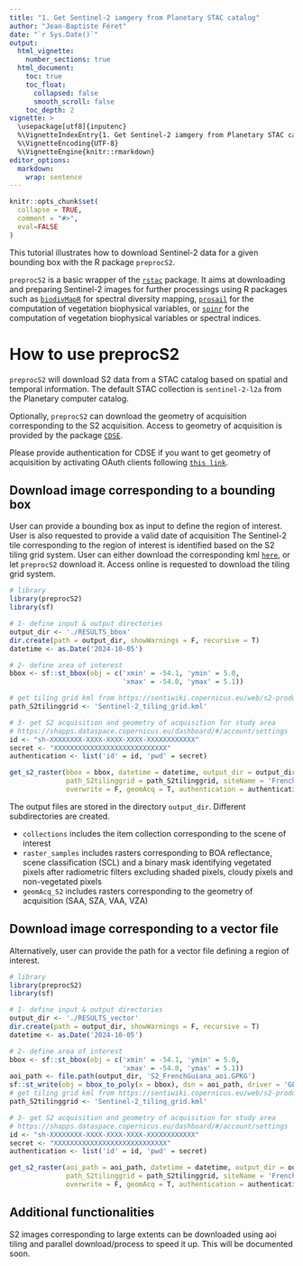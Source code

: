 ```yaml
---
title: "1. Get Sentinel-2 iamgery from Planetary STAC catalog"
author: "Jean-Baptiste Féret"
date: "`r Sys.Date()`"
output:
  html_vignette:
    number_sections: true
  html_document:
    toc: true
    toc_float:
      collapsed: false
      smooth_scroll: false
    toc_depth: 2
vignette: >
  \usepackage[utf8]{inputenc}
  %\VignetteIndexEntry{1. Get Sentinel-2 iamgery from Planetary STAC catalog}
  %\VignetteEncoding{UTF-8}
  %\VignetteEngine{knitr::rmarkdown}
editor_options: 
  markdown: 
    wrap: sentence
---
```


```r
knitr::opts_chunk$set(
  collapse = TRUE,
  comment = "#>",
  eval=FALSE
)
```

This tutorial illustrates how to download Sentinel-2 data for a given bounding box with the R package `preprocS2`.

`preprocS2` is a basic wrapper of the [`rstac`](https://brazil-data-cube.github.io/rstac/) package. 
It aims at downloading and preparing Sentinel-2 images for further processings using R packages such as [`biodivMapR`](https://jbferet.github.io/biodivMapR/index.html) for spectral diversity mapping, [`prosail`](https://jbferet.gitlab.io/prosail/index.html) for the computation of vegetation biophysical variables, or [`spinr`](https://gitlab.com/jbferet/spinr) for the computation of vegetation biophysical variables or spectral indices.

# How to use preprocS2

`preprocS2` will download S2 data from a STAC catalog based on spatial and temporal information.
The default STAC collection is `sentinel-2-l2a` from the Planetary computer catalog.

Optionally, `preprocS2` can download the geometry of acquisition corresponding to the S2 acquisition.
Access to geometry of acquisition is provided by the package [`CDSE`](https://zivankaraman.github.io/CDSE/).

Please provide authentication for CDSE if you want to get geometry of acquisition by activating OAuth clients following [`this link`](https://shapps.dataspace.copernicus.eu/dashboard/#/account/settings).

## Download image corresponding to a bounding box

User can provide a bounding box as input to define the region of interest.
User is also requested to provide a valid date of acquisition The Sentinel-2 tile corresponding to the region of interest is identified based on the S2 tiling grid system.
User can either download the corresponding kml [`here`](https://sentiwiki.copernicus.eu/web/s2-products), or let `preprocS2` download it.
Access online is requested to download the tiling grid system.

```r
# library
library(preprocS2)
library(sf)

# 1- define input & output directories
output_dir <- './RESULTS_bbox'
dir.create(path = output_dir, showWarnings = F, recursive = T)
datetime <- as.Date('2024-10-05')

# 2- define area of interest
bbox <- sf::st_bbox(obj = c('xmin' = -54.1, 'ymin' = 5.0, 
                            'xmax' = -54.0, 'ymax' = 5.1))

# get tiling grid kml from https://sentiwiki.copernicus.eu/web/s2-products
path_S2tilinggrid <- 'Sentinel-2_tiling_grid.kml'

# 3- get S2 acquisition and geometry of acquisition for study area
# https://shapps.dataspace.copernicus.eu/dashboard/#/account/settings
id <- "sh-XXXXXXXX-XXXX-XXXX-XXXX-XXXXXXXXXXXX"
secret <- "XXXXXXXXXXXXXXXXXXXXXXXXXXXX"
authentication <- list('id' = id, 'pwd' = secret)

get_s2_raster(bbox = bbox, datetime = datetime, output_dir = output_dir, 
              path_S2tilinggrid = path_S2tilinggrid, siteName = 'FrenchGuiana',
              overwrite = F, geomAcq = T, authentication = authentication)
```

The output files are stored in the directory `output_dir`.
Different subdirectories are created.

-   `collections` includes the item collection corresponding to the scene of interest
-   `raster_samples` includes rasters corresponding to BOA reflectance, scene classification (SCL) and a binary mask identifying vegetated pixels after radiometric filters excluding shaded pixels, cloudy pixels and non-vegetated pixels
-   `geomAcq_S2` includes rasters corresponding to the geometry of acquisition (SAA, SZA, VAA, VZA)

## Download image corresponding to a vector file

Alternatively, user can provide the path for a vector file defining a region of interest.

```r
# library
library(preprocS2)
library(sf)

# 1- define input & output directories
output_dir <- './RESULTS_vector'
dir.create(path = output_dir, showWarnings = F, recursive = T)
datetime <- as.Date('2024-10-05')

# 2- define area of interest
bbox <- sf::st_bbox(obj = c('xmin' = -54.1, 'ymin' = 5.0, 
                            'xmax' = -54.0, 'ymax' = 5.1))
aoi_path <- file.path(output_dir, 'S2_FrenchGuiana_aoi.GPKG')
sf::st_write(obj = bbox_to_poly(x = bbox), dsn = aoi_path, driver = 'GPKG', overwrite = T)
# get tiling grid kml from https://sentiwiki.copernicus.eu/web/s2-products
path_S2tilinggrid <- 'Sentinel-2_tiling_grid.kml'

# 3- get S2 acquisition and geometry of acquisition for study area
# https://shapps.dataspace.copernicus.eu/dashboard/#/account/settings
id <- "sh-XXXXXXXX-XXXX-XXXX-XXXX-XXXXXXXXXXXX"
secret <- "XXXXXXXXXXXXXXXXXXXXXXXXXXXX"
authentication <- list('id' = id, 'pwd' = secret)

get_s2_raster(aoi_path = aoi_path, datetime = datetime, output_dir = output_dir, 
              path_S2tilinggrid = path_S2tilinggrid, siteName = 'FrenchGuiana',
              overwrite = F, geomAcq = T, authentication = authentication)
```

## Additional functionalities

S2 images corresponding to large extents can be downloaded using aoi tiling and parallel download/process to speed it up.
This will be documented soon.

